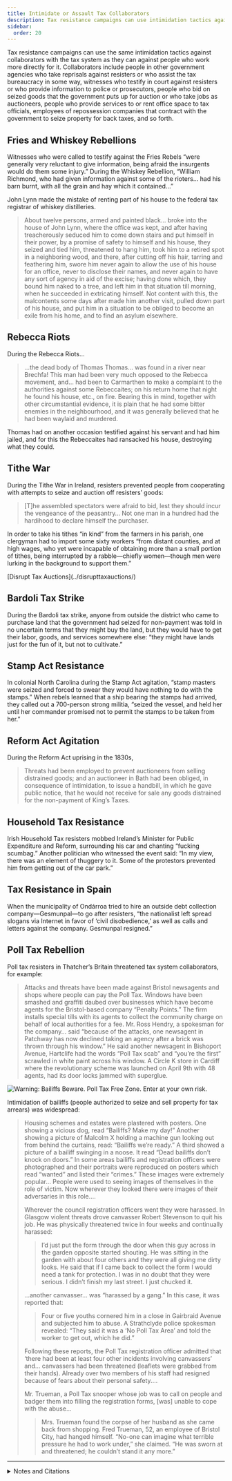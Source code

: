 ```yaml
---
title: Intimidate or Assault Tax Collaborators
description: Tax resistance campaigns can use intimidation tactics against collaborators with the tax system.
sidebar:
  order: 20
---
```


Tax resistance campaigns can use the same intimidation tactics against collaborators with the tax system as they can against people who work more directly for it.
Collaborators include people in other government agencies who take reprisals against resisters or who assist the tax bureaucracy in some way, witnesses who testify in court against resisters or who provide information to police or prosecutors, people who bid on seized goods that the government puts up for auction or who take jobs as auctioneers, people who provide services to or rent office space to tax officials, employees of repossession companies that contract with the government to seize property for back taxes, and so forth.

## <Badge text="Example" size="medium" /> Fries and Whiskey Rebellions

Witnesses who were called to testify against the Fries Rebels “were generally very reluctant to give information, being afraid the insurgents would do them some injury.”
During the Whiskey Rebellion, “William Richmond, who had given information against some of the rioters… had his barn burnt, with all the grain and hay which it contained…”

John Lynn made the mistake of renting part of his house to the federal tax registrar of whiskey distilleries.

> About twelve persons, armed and painted black… broke into the house of John Lynn, where the office was kept, and after having treacherously seduced him to come down stairs and put himself in their power, by a promise of safety to himself and his house, they seized and tied him, threatened to hang him, took him to a retired spot in a neighboring wood, and there, after cutting off his hair, tarring and feathering him, swore him never again to allow the use of his house for an office, never to disclose their names, and never again to have any sort of agency in aid of the excise; having done which, they bound him naked to a tree, and left him in that situation till morning, when he succeeded in extricating himself.
> Not content with this, the malcontents some days after made him another visit, pulled down part of his house, and put him in a situation to be obliged to become an exile from his home, and to find an asylum elsewhere.

## <Badge text="Example" size="medium" /> Rebecca Riots

During the Rebecca Riots…

> …the dead body of Thomas Thomas… was found in a river near Brechfa!
> This man had been very much opposed to the Rebecca movement, and… had been to Carmarthen to make a complaint to the authorities against some Rebeccaites; on his return home that night he found his house, etc., on fire.
> Bearing this in mind, together with other circumstantial evidence, it is plain that he had some bitter enemies in the neighbourhood, and it was generally believed that he had been waylaid and murdered.

Thomas had on another occasion testified against his servant and had him jailed, and for this the Rebeccaites had ransacked his house, destroying what they could.

## <Badge text="Example" size="medium" /> Tithe War

During the Tithe War in Ireland, resisters prevented people from cooperating with attempts to seize and auction off resisters’ goods:

> [T]he assembled spectators were afraid to bid, lest they should incur the vengeance of the peasantry…
> Not one man in a hundred had the hardihood to declare himself the purchaser.

In order to take his tithes “in kind” from the farmers in his parish, one clergyman had to import some sixty workers “from distant counties, and at high wages, who yet were incapable of obtaining more than a small portion of tithes, being interrupted by a rabble—chiefly women—though men were lurking in the background to support them.”

<Aside type="note" title="See also">
[Disrupt Tax Auctions](../disrupttaxauctions/)
</Aside>

## <Badge text="Example" size="medium" /> Bardoli Tax Strike

During the Bardoli tax strike, anyone from outside the district who came to purchase land that the government had seized for non-payment was told in no uncertain terms that they might buy the land, but they would have to get their labor, goods, and services somewhere else: “they might have lands just for the fun of it, but not to cultivate.”

## <Badge text="Example" size="medium" /> Stamp Act Resistance

In colonial North Carolina during the Stamp Act agitation, “stamp masters were seized and forced to swear they would have nothing to do with the stamps.”
When rebels learned that a ship bearing the stamps had arrived, they called out a 700-person strong militia, “seized the vessel, and held her until her commander promised not to permit the stamps to be taken from her.”

## <Badge text="Example" size="medium" /> Reform Act Agitation

During the Reform Act uprising in the 1830s,

> Threats had been employed to prevent auctioneers from selling distrained goods; and an auctioneer in Bath had been obliged, in consequence of intimidation, to issue a handbill, in which he gave public notice, that he would not receive for sale any goods distrained for the non-payment of King’s Taxes.

## <Badge text="Example" size="medium" /> Household Tax Resistance

Irish Household Tax resisters mobbed Ireland’s Minister for Public Expenditure and Reform, surrounding his car and chanting “fucking scumbag.”
Another politician who witnessed the event said:
“In my view, there was an element of thuggery to it.
Some of the protestors prevented him from getting out of the car park.”

## <Badge text="Example" size="medium" /> Tax Resistance in Spain

When the municipality of Ondárroa tried to hire an outside debt collection company—Gesmunpal—to go after resisters, “the nationalist left spread slogans via Internet in favor of ‘civil disobedience,’ as well as calls and letters against the company.
Gesmunpal resigned.”

## <Badge text="Example" size="medium" /> Poll Tax Rebellion

Poll tax resisters in Thatcher’s Britain threatened tax system collaborators, for example:

> Attacks and threats have been made against Bristol newsagents and shops where people can pay the Poll Tax.
> Windows have been smashed and graffiti daubed over businesses which have become agents for the Bristol-based company “Penalty Points.”
> The firm installs special tills with its agents to collect the community charge on behalf of local authorities for a fee.
> Mr. Ross Hendry, a spokesman for the company… said “because of the attacks, one newsagent in Patchway has now declined taking an agency after a brick was thrown through his window.”
> He said another newsagent in Bishoport Avenue, Hartclife had the words “Poll Tax scab” and “you’re the first” scrawled in white paint across his window.
> A Circle K store in Cardiff where the revolutionary scheme was launched on April 9th with 48 agents, had its door locks jammed with superglue.

![Warning: Bailiffs Beware. Poll Tax Free Zone. Enter at your own risk.](../../../assets/bailiffs-beware.gif)

Intimidation of bailiffs (people authorized to seize and sell property for tax arrears) was widespread:

> Housing schemes and estates were plastered with posters.
> One showing a vicious dog, read “Bailiffs? Make my day!”
> Another showing a picture of Malcolm X holding a machine gun looking out from behind the curtains, read: “Bailiffs we’re ready.”
> A third showed a picture of a bailiff swinging in a noose.
> It read “Dead bailiffs don’t knock on doors.”
> In some areas bailiffs and registration officers were photographed and their portraits were reproduced on posters which read “wanted” and listed their “crimes.”
> These images were extremely popular…
> People were used to seeing images of themselves in the role of victim.
> Now wherever they looked there were images of their adversaries in this role.…
>
> Wherever the council registration officers went they were harassed.
> In Glasgow violent threats drove canvasser Robert Stevenson to quit his job.
> He was physically threatened twice in four weeks and continually harassed:
>
> > I’d just put the form through the door when this guy across in the garden opposite started shouting.
> > He was sitting in the garden with about four others and they were all giving me dirty looks.
> > He said that if I came back to collect the form I would need a tank for protection.
> > I was in no doubt that they were serious. I didn’t finish my last street. I just chucked it.
>
> …another canvasser… was “harassed by a gang.”
> In this case, it was reported that:
>
> > Four or five youths cornered him in a close in Gairbraid Avenue and subjected him to abuse.
> > A Strathclyde police spokesman revealed: “They said it was a ‘No Poll Tax Area’ and told the worker to get out, which he did.”
>
> Following these reports, the Poll Tax registration officer admitted that ‘there had been at least four other incidents involving canvassers’ and… canvassers had been threatened (leaflets were grabbed from their hands).
> Already over two members of his staff had resigned because of fears about their personal safety.…
>
> Mr. Trueman, a Poll Tax snooper whose job was to call on people and badger them into filling the registration forms, [was] unable to cope with the abuse…
>
> > Mrs. Trueman found the corpse of her husband as she came back from shopping.
> > Fred Trueman, 52, an employee of Bristol City, had hanged himself.
> > “No-one can imagine what terrible pressure he had to work under,” she claimed.
> > “He was sworn at and threatened; he couldn’t stand it any more.”

<Aside type="wikipedia" title="Wikipedia">
  <WikipediaBadge title="Fries’s Rebellion" url="https://en.wikipedia.org/wiki/Fries%27s_Rebellion" />
  <WikipediaBadge title="Whiskey Rebellion" />
  <WikipediaBadge title="Rebecca Riots" />
  <WikipediaBadge title="Tithe War" />
  <WikipediaBadge title="Bardoli Satyagraha" />
  <WikipediaBadge title="Stamp Act Congress" />
  <WikipediaBadge title="Reform Act 1832" />
  <WikipediaBadge title="Poll tax (Great Britain)" />
</Aside>

---

<details>
<summary>Notes and Citations</summary>

* Davis, W.W.H. <i>The Fries Rebellion</i> (1899), [p. 45](https://archive.org/details/friesrebellion1700dav/page/45/mode/1up)
* Hamilton, Alexander “Report on Opposition to Internal Duties” (5 August 1794) <i>The Works of Alexander Hamilton</i>, Vol. IV (1850), [pp. 578–99](https://archive.org/details/worksalexanderh13hamigoog/page/578/mode/1up)
* Evans, Henry Tobit <i>Rebecca Riots!</i> (2010 ed.), p. 17
* Fitzpatrick, William John <i>The Life, Times, and Correspondence of the Right Rev. Dr. Doyle</i>, Vol. II (1862) [pp. 404–05](https://archive.org/details/lifetimesandcor05fitzgoog/page/404/mode/2up)
* Desai, Mahadev <i>The Story of Bardoli</i> (1929) [pp. 170–71](https://archive.org/details/in.ernet.dli.2015.122169/page/n188/mode/1up)
* Saunders, William L. <i>Lessons from Our North Carolina Records</i> (1889) [p. 10](https://archive.org/details/lessonsfromourno00saun/page/10/mode/1up)
* <i>Hansard’s Parliamentary Debates</i>, Third Series, Vol. VIII (1832) p. 702
* [“Minister Howlin and Tommy Carr (84) branded scumbags”](https://www.independent.ie/regionals/wexford/news/minister-howlin-and-tommy-carr-84-branded-scumbags/27731383.html) <i>Wexford People</i> 29 February 2012
* Astui, Iratxe “Finaliza en Ondarroa el boicot fiscal sin afrontar los impagos” <i>El Correo</i> 19 July 2011 (translation mine)
* Burns, Danny <i>Poll Tax Rebellion</i> AK Press (1992), pp. 65–66, 130, 132 (quoting from the <i>Bristol Evening Post</i> 10 May 1990, the <i>Glasgow Evening Times</i> 9 July 1988, and <i>Der Spiegel</i> 5 March 1990)

</details>
